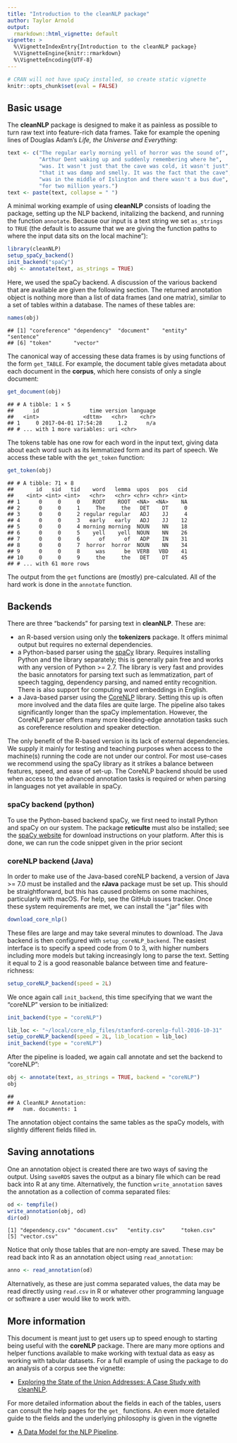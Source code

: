 ```yaml
---
title: "Introduction to the cleanNLP package"
author: Taylor Arnold
output:
  rmarkdown::html_vignette: default
vignette: >
  %\VignetteIndexEntry{Introduction to the cleanNLP package}
  %\VignetteEngine{knitr::rmarkdown}
  %\VignetteEncoding{UTF-8}
---
```


```r
# CRAN will not have spaCy installed, so create static vignette
knitr::opts_chunk$set(eval = FALSE)
```

## Basic usage

The **cleanNLP** package is designed to make it as painless as possible
to turn raw text into feature-rich data frames. Take for example the
opening lines of Douglas Adam's *Life, the Universe and Everything*:

```r
text <- c("The regular early morning yell of horror was the sound of",
          "Arthur Dent waking up and suddenly remembering where he",
          "was. It wasn't just that the cave was cold, it wasn't just",
          "that it was damp and smelly. It was the fact that the cave",
          "was in the middle of Islington and there wasn't a bus due",
          "for two million years.")
text <- paste(text, collapse = " ")
```

A minimal working example of using **cleanNLP** consists of loading the
package, setting up the NLP backend, initalizing the backend, and running
the function `annotate`. Because our input is a text string we set `as_strings`
to `TRUE` (the default is to assume that we are giving the function paths to
where the input data sits on the local machine"):

```r
library(cleanNLP)
setup_spaCy_backend()
init_backend("spaCy")
obj <- annotate(text, as_strings = TRUE)
```

Here, we used the spaCy backend. A discussion of the various backend that
are available are given the following section. The returned annotation
object is nothing more than a list of data frames (and one matrix),
similar to a set of tables within a database. The names of these tables
are:

```r
names(obj)
```
```
## [1] "coreference" "dependency"  "document"    "entity"      "sentence"
## [6] "token"       "vector"
```

The canonical way of accessing these data frames is by using functions of
the form `get_TABLE`. For example, the document table gives metadata about
each document in the **corpus**, which here consists of only a single
document:

```r
get_document(obj)
```
```
## # A tibble: 1 × 5
##      id                time version language
##   <int>              <dttm>   <chr>    <chr>
## 1     0 2017-04-01 17:54:28     1.2      n/a
## # ... with 1 more variables: uri <chr>
```

The tokens table has one row for each word in the input text, giving data
about each word such as its lemmatized form and its part of speech. We
access these table with the `get_token` function:

```r
get_token(obj)
```
```
## # A tibble: 71 × 8
##       id   sid   tid    word   lemma  upos   pos   cid
##    <int> <int> <int>   <chr>   <chr> <chr> <chr> <int>
## 1      0     0     0    ROOT    ROOT  <NA>  <NA>    NA
## 2      0     0     1     The     the   DET    DT     0
## 3      0     0     2 regular regular   ADJ    JJ     4
## 4      0     0     3   early   early   ADJ    JJ    12
## 5      0     0     4 morning morning  NOUN    NN    18
## 6      0     0     5    yell    yell  NOUN    NN    26
## 7      0     0     6      of      of   ADP    IN    31
## 8      0     0     7  horror  horror  NOUN    NN    34
## 9      0     0     8     was      be  VERB   VBD    41
## 10     0     0     9     the     the   DET    DT    45
## # ... with 61 more rows
```

The output from the `get` functions are (mostly) pre-calculated. All of the hard
work is done in the `annotate` function.

## Backends

There are three "backends" for parsing text in **cleanNLP**. These are:

- an R-based version using only the **tokenizers** package. It offers minimal
output but requires no external dependencies.
- a Python-based parser using the [spaCy](https://spacy.io/) library.
Requires installing Python and the library separately; this is generally
pain free and works with any version of Python >= 2.7. The library is very
fast and provides the basic annotators for parsing text such as lemmatization,
part of speech tagging, dependency parsing, and named entity recognition.
There is also support for computing word embeddings in English.
- a Java-based parser using the [CoreNLP](http://stanfordnlp.github.io/CoreNLP/)
library. Setting this up is often more involved and the data files are quite
large. The pipeline also takes significantly longer than the spaCy implementation.
However, the CoreNLP parser offers many more bleeding-edge annotation tasks
such as coreference resolution and speaker detection.

The only benefit of the R-based version is its lack of external dependencies.
We supply it mainly for testing and teaching purposes when access to the machine(s)
running the code are not under our control. For most use-cases we recommend using
the spaCy library as it strikes a balance between features, speed, and ease of set-up.
The CoreNLP backend should be used when access to the advanced annotation tasks
is required or when parsing in languages not yet available in spaCy.

### spaCy backend (python)

To use the Python-based backend spaCy, we first need to install Python and spaCy
on our system. The package **reticulte** must also be installed; see the
[spaCy website](https://spacy.io/docs/usage/) for download instructions on
your platform. After this is done, we can run the code snippet given in the
prior seciont

### coreNLP backend (Java)

In order to make use of the Java-based coreNLP backend, a version of Java >= 7.0 must be
installed and the **rJava** package must be set up. This should be
straightforward, but this has caused problems on some machines, particularly
with macOS. For help, see the GitHub issues tracker. Once these system
requirements are met, we can install the ".jar" files with

```r
download_core_nlp()
```

These files are large and may take several minutes to download. The Java
backend is then configured with `setup_coreNLP_backend`. The easiest
interface is to specify a speed code from 0 to 3, with higher numbers
including more models but taking increasingly long to parse the text.
Setting it equal to 2 is a good reasonable balance between time and
feature-richness:

```r
setup_coreNLP_backend(speed = 2L)
```

We once again call `init_backend`, this time specifying that we want
the "coreNLP" version to be initialized:

```r
init_backend(type = "coreNLP")
```
```r
lib_loc <- "~/local/core_nlp_files/stanford-corenlp-full-2016-10-31"
setup_coreNLP_backend(speed = 2L, lib_location = lib_loc)
init_backend(type = "coreNLP")
```

After the pipeline is loaded, we again call annotate and set the
backend to "coreNLP":

```r
obj <- annotate(text, as_strings = TRUE, backend = "coreNLP")
obj
```
```
##
## A CleanNLP Annotation:
##   num. documents: 1
```

The annotation object contains the same tables as the spaCy models,
with slightly different fields filled in.

## Saving annotations

One an annotation object is created there are two ways of saving the output.
Using `saveRDS` saves the output as a binary file which can be read back into
R at any time. Alternatively, the function `write_annotation` saves the annotation
as a collection of comma separated files:

```r
od <- tempfile()
write_annotation(obj, od)
dir(od)
```
```
[1] "dependency.csv" "document.csv"   "entity.csv"     "token.csv"
[5] "vector.csv"
```

Notice that only those tables that are non-empty are saved. These may be
read back into R as an annotation object using `read_annotation`:

```r
anno <- read_annotation(od)
```

Alternatively, as these are just comma separated values, the data may be read
directly using `read.csv` in R or whatever other programming language or software
a user would like to work with.

## More information

This document is meant just to get users up to speed enough to starting being
useful with the **coreNLP** package. There are many more options and helper
functions available to make working with textual data as easy as working with
tabular datasets. For a full example of using the package to do an analysis
of a corpus see the vignette:

 - [Exploring the State of the Union Addresses: A Case Study with cleanNLP](case_study.html).

For more detailed information about the fields in each of the tables, users
can consult the help pages for the `get_` functions. An even more detailed
guide to the fields and the underlying philosophy is given in the vignette

- [A Data Model for the NLP Pipeline](schema.html).

